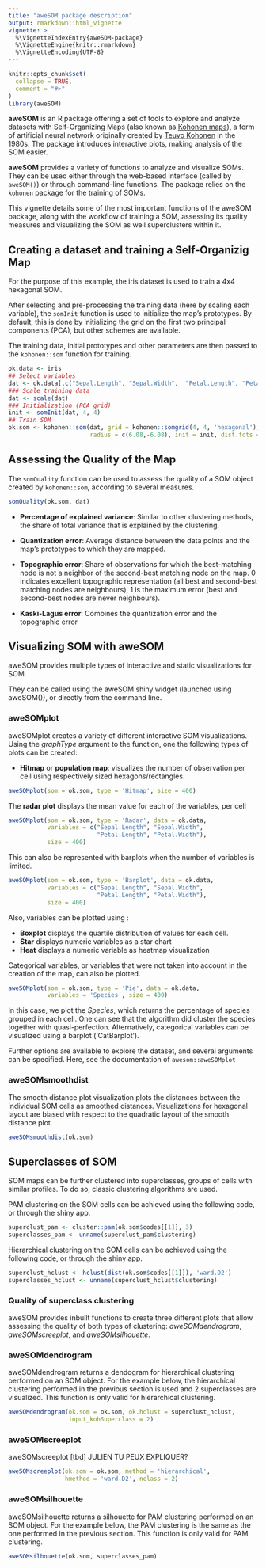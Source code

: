 ```yaml
---
title: "aweSOM package description"
output: rmarkdown::html_vignette
vignette: >
  %\VignetteIndexEntry{aweSOM-package}
  %\VignetteEngine{knitr::rmarkdown}
  %\VignetteEncoding{UTF-8}
---
```


```r
knitr::opts_chunk$set(
  collapse = TRUE,
  comment = "#>"
)
library(aweSOM)
```


__aweSOM__ is an R package offering a set of tools to explore and analyze datasets with Self-Organizing Maps (also known as [Kohonen maps](https://en.wikipedia.org/wiki/Self-organizing_map)), a form of artificial neural network originally created by [Teuvo Kohonen](https://en.wikipedia.org/wiki/Teuvo_Kohonen) in the 1980s. The package introduces interactive plots, making analysis of the SOM easier.

__aweSOM__ provides a variety of functions to analyze and visualize SOMs. They can be used either through the web-based interface (called by ```aweSOM()```) or through command-line functions. The package relies on the ```kohonen``` package for the training of SOMs.

This vignette details some of the most important functions of the aweSOM package, along with the workflow of training a SOM, assessing its quality measures and visualizing the SOM as well superclusters within it.


## Creating a dataset and training a Self-Organizig Map

For the purpose of this example, the iris dataset is used to train a 4x4 hexagonal SOM. 

After selecting and pre-processing the training data (here by scaling each variable), the ```somInit``` function is used to initialize the map's prototypes. By default, this is done by initializing the grid on the first two principal components (PCA), but other schemes are available.

The training data, initial prototypes and other parameters are then passed to the ```kohonen::som``` function for training.


```r
ok.data <- iris
## Select variables
dat <- ok.data[,c("Sepal.Length", "Sepal.Width",  "Petal.Length", "Petal.Width" )]
### Scale training data
dat <- scale(dat)
### Initialization (PCA grid)
init <- somInit(dat, 4, 4)
## Train SOM
ok.som <- kohonen::som(dat, grid = kohonen::somgrid(4, 4, 'hexagonal'), rlen = 100, alpha = c(0.05, 0.01),
                       radius = c(6.08,-6.08), init = init, dist.fcts = 'sumofsquares')
```

## Assessing the Quality of the Map

The ```somQuality``` function can be used to assess the quality of a SOM object created by ```kohonen::som```, according to several measures.

```r
somQuality(ok.som, dat)
```

* **Percentage of explained variance**: Similar to other clustering methods, the share of total variance that is explained by the clustering.

* **Quantization error**: Average distance between the data points and the map's prototypes to which they are mapped. 

* **Topographic error**: Share of observations for which the best-matching node is not a neighbor of the second-best matching node on the map. 0 indicates excellent topographic representation (all best and second-best matching nodes are neighbours), 1 is the maximum error (best and second-best nodes are never neighbours).

* **Kaski-Lagus error**: Combines the quantization error and the topographic error

## Visualizing SOM with aweSOM

aweSOM provides multiple types of interactive and static visualizations for SOM. 

They can be called using the aweSOM shiny widget (launched using aweSOM()), or directly from the command line.

### aweSOMplot
aweSOMplot creates a variety of different interactive SOM visualizations. 
Using the _graphType_ argument to the function, one the following types of plots can be created:

* **Hitmap** or **population map**: visualizes the number of observation per cell using respectively sized hexagons/rectangles.
```r
aweSOMplot(som = ok.som, type = 'Hitmap', size = 400)
```






The **radar plot** displays the mean value for each of the variables, per cell
```r
aweSOMplot(som = ok.som, type = 'Radar', data = ok.data, 
           variables = c("Sepal.Length", "Sepal.Width",  
                         "Petal.Length", "Petal.Width"),  
           size = 400)
```

This can also be represented with barplots when the number of variables is limited. 
```r
aweSOMplot(som = ok.som, type = 'Barplot', data = ok.data, 
           variables = c("Sepal.Length", "Sepal.Width",  
                         "Petal.Length", "Petal.Width"),  
           size = 400)
```

Also, variables can be plotted using :

* **Boxplot** displays the quartile distribution of values for each cell.
* **Star** displays numeric variables as a star chart
* **Heat** displays a numeric variable as heatmap visualization

Categorical variables, or variables that were not taken into account in the creation of the map, can also be plotted.  

```r
aweSOMplot(som = ok.som, type = 'Pie', data = ok.data, 
           variables = 'Species', size = 400)
```


In this case, we plot the _Species_, which returns the percentage of species grouped in each cell. One can see that the algorithm did cluster the species together with quasi-perfection. Alternatively, categorical variables can be visualized using a barplot ('CatBarplot').


Further options are available to explore the dataset, and several arguments can be specified. Here, see the 
documentation of ```awesom::aweSOMplot```



### aweSOMsmoothdist

The smooth distance plot visualization plots the distances between the individual SOM cells as smoothed distances.
Visualizations for hexagonal layout are biased with respect to the quadratic layout of the smooth distance plot.

```r
aweSOMsmoothdist(ok.som)

```


## Superclasses of SOM
SOM maps can be further clustered into superclasses, groups of cells with similar profiles. To do so, classic clustering algorithms are used.

PAM clustering on the SOM cells can be achieved using the following code, or through the shiny app.
```r
superclust_pam <- cluster::pam(ok.som$codes[[1]], 3)
superclasses_pam <- unname(superclust_pam$clustering)
```

Hierarchical clustering  on the SOM cells can be achieved using the following code, or through the shiny app.
```r
superclust_hclust <- hclust(dist(ok.som$codes[[1]]), 'ward.D2')
superclasses_hclust <- unname(superclust_hclust$clustering)
```

### Quality of superclass clustering

aweSOM provides inbuilt functions to create three different plots that allow assessing the quality of both types of clustering: _aweSOMdendrogram_, _aweSOMscreeplot_, and _aweSOMsilhouette_.

###  aweSOMdendrogram
aweSOMdendrogram returns a dendogram for hierarchical clustering performed on an SOM object. For the example below, the hierarchical clustering performed in the previous section is used and 2 superclasses are visualized. This function is only valid for hierarchical clustering.
```r
aweSOMdendrogram(ok.som = ok.som, ok.hclust = superclust_hclust, 
                 input_kohSuperclass = 2)
```

### aweSOMscreeplot
aweSOMscreeplot [tbd] JULIEN TU PEUX EXPLIQUER?

```r
aweSOMscreeplot(ok.som = ok.som, method = 'hierarchical', 
                hmethod = 'ward.D2', nclass = 2)
```

### aweSOMsilhouette
aweSOMsilhouette returns a silhouette for PAM clustering performed on an SOM object. For the example below, the PAM clustering is the same as the one performed in the previous section.  This function is only valid for PAM clustering.


```r
aweSOMsilhouette(ok.som, superclasses_pam)
```

